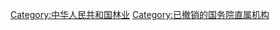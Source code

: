 {{Catmore}}

[[Category:中华人民共和国林业|Category:中华人民共和国林业]]
[[Category:已撤销的国务院直属机构|Category:已撤销的国务院直属机构]]